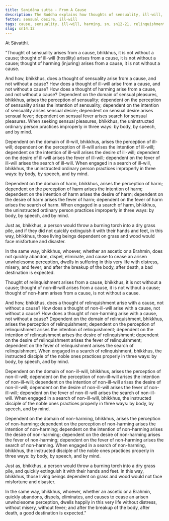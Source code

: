 ```yaml
---
title: Sanidāna sutta - From A Cause
description: The Buddha explains how thoughts of sensuality, ill-will, and harming arise from a cause and how to abandon them.
fetter: sensual desire, ill-will
tags: cause, sensuality, ill-will, harming, sn, sn12-21, relinquishment, good-will, non-harming
slug: sn14.12
---
```


At Sāvatthi.

"Thought of sensuality arises from a cause, bhikkhus, it is not without a cause; thought of ill-will (hostility) arises from a cause, it is not without a cause; thought of harming (injuring) arises from a cause, it is not without a cause.

And how, bhikkhus, does a thought of sensuality arise from a cause, and not without a cause? How does a thought of ill-will arise from a cause, and not without a cause? How does a thought of harming arise from a cause, and not without a cause? Dependent on the domain of sensual pleasures, bhikkhus, arises the perception of sensuality; dependent on the perception of sensuality arises the intention of sensuality; dependent on the intention of sensuality arises sensual desire; dependent on sensual desire arises sensual fever; dependent on sensual fever arises search for sensual pleasures. When seeking sensual pleasures, bhikkhus, the uninstructed ordinary person practices improperly in three ways: by body, by speech, and by mind.

Dependent on the domain of ill-will, bhikkhus, arises the perception of ill-will; dependent on the perception of ill-will arises the intention of ill-will; dependent on the intention of ill-will arises the desire of ill-will; dependent on the desire of ill-will arises the fever of ill-will; dependent on the fever of ill-will arises the search of ill-will. When engaged in a search of ill-will, bhikkhus, the uninstructed ordinary person practices improperly in three ways: by body, by speech, and by mind.

Dependent on the domain of harm, bhikkhus, arises the perception of harm; dependent on the perception of harm arises the intention of harm; dependent on the intention of harm arises the desire of harm; dependent on the desire of harm arises the fever of harm; dependent on the fever of harm arises the search of harm. When engaged in a search of harm, bhikkhus, the uninstructed ordinary person practices improperly in three ways: by body, by speech, and by mind.

Just as, bhikkhus, a person would throw a burning torch into a dry grass pile, and if they did not quickly extinguish it with their hands and feet, in this way, bhikkhus, those living beings dependent on grass and wood would face misfortune and disaster.

In the same way, bhikkhus, whoever, whether an ascetic or a Brahmin, does not quickly abandon, dispel, eliminate, and cause to cease an arisen unwholesome perception, dwells in suffering in this very life with distress, misery, and fever; and after the breakup of the body, after death, a bad destination is expected.

Thought of relinquishment arises from a cause, bhikkhus, it is not without a cause; thought of non-ill-will arises from a cause, it is not without a cause; thought of non-harm arises from a cause, is not without a cause.

And how, bhikkhus, does a thought of relinquishment arise with a cause, not without a cause? How does a thought of non-ill-will arise with a cause, not without a cause? How does a thought of non-harming arise with a cause, not without a cause? Dependent on the domain of relinquishment, bhikkhus, arises the perception of relinquishment; dependent on the perception of relinquishment arises the intention of relinquishment; dependent on the intention of relinquishment arises the desire of relinquishment; dependent on the desire of relinquishment arises the fever of relinquishment; dependent on the fever of relinquishment arises the search of relinquishment. When engaged in a search of relinquishment, bhikkhus, the instructed disciple of the noble ones practices properly in three ways: by body, by speech, and by mind.

Dependent on the domain of non-ill-will, bhikkhus, arises the perception of non-ill-will; dependent on the perception of non-ill-will arises the intention of non-ill-will; dependent on the intention of non-ill-will arises the desire of non-ill-will; dependent on the desire of non-ill-will arises the fever of non-ill-will; dependent on the fever of non-ill-will arises the search of non-ill-will. When engaged in a search of non-ill-will, bhikkhus, the instructed disciple of the noble ones practices properly in three ways: by body, by speech, and by mind.

Dependent on the domain of non-harming, bhikkhus, arises the perception of non-harming; dependent on the perception of non-harming arises the intention of non-harming; dependent on the intention of non-harming arises the desire of non-harming; dependent on the desire of non-harming arises the fever of non-harming; dependent on the fever of non-harming arises the search of non-harming. When engaged in a search of non-harming, bhikkhus, the instructed disciple of the noble ones practices properly in three ways: by body, by speech, and by mind.

Just as, bhikkhus, a person would throw a burning torch into a dry grass pile, and quickly extinguish it with their hands and feet. In this way, bhikkhus, those living beings dependent on grass and wood would not face misfortune and disaster.

In the same way, bhikkhus, whoever, whether an ascetic or a Brahmin, quickly abandons, dispels, eliminates, and causes to cease an arisen unwholesome perception, dwells happily in this very life without distress, without misery, without fever; and after the breakup of the body, after death, a good destination is expected."